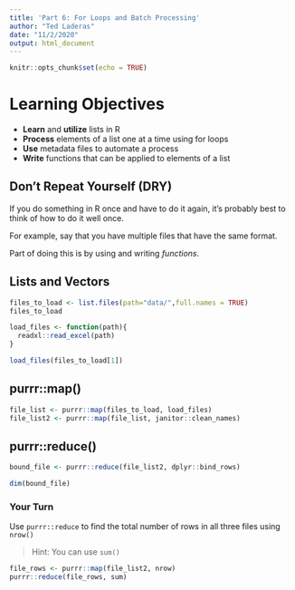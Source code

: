 ```yaml
---
title: 'Part 6: For Loops and Batch Processing'
author: "Ted Laderas"
date: "11/2/2020"
output: html_document
---
```


```r
knitr::opts_chunk$set(echo = TRUE)
```

# Learning Objectives

- **Learn** and **utilize** lists in R
- **Process** elements of a list one at a time using for loops
- **Use** metadata files to automate a process
- **Write** functions that can be applied to elements of a list

## Don't Repeat Yourself (DRY)

If you do something in R once and have to do it again, it's probably best to think of how to do it well once.

For example, say that you have multiple files that have the same format. 

Part of doing this is by using and writing *functions*.


## Lists and Vectors

```r
files_to_load <- list.files(path="data/",full.names = TRUE)
files_to_load
```

```r
load_files <- function(path){
  readxl::read_excel(path)
}

load_files(files_to_load[1])
```

## purrr::map()


```r
file_list <- purrr::map(files_to_load, load_files)
file_list2 <- purrr::map(file_list, janitor::clean_names)
```

## purrr::reduce()

```r
bound_file <- purrr::reduce(file_list2, dplyr::bind_rows)

dim(bound_file)
```


### Your Turn

Use `purrr::reduce` to find the total number of rows in all three files using `nrow()`

> Hint: You can use `sum()`

```r

file_rows <- purrr::map(file_list2, nrow)
purrr::reduce(file_rows, sum)

```